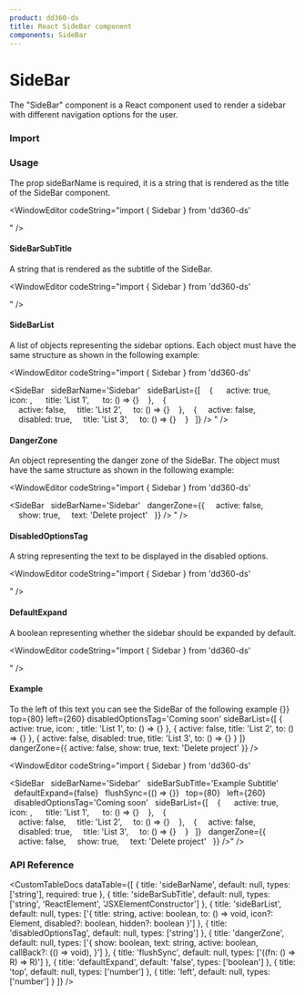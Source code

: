 ```yaml
---
product: dd360-ds
title: React SideBar component
components: SideBar
---
```


# SideBar

The "SideBar" component is a React component used to render a sidebar with different navigation options for the user.

### Import

<WindowEditor codeString="import { SideBar } from 'dd360-ds'" />
<WindowEditor codeString="import SideBar from 'dd360-ds/SideBar'" />

### Usage

The prop sideBarName is required, it is a string that is rendered as the title of the SideBar component.

<WindowEditor codeString="import { Sidebar } from 'dd360-ds'

<SideBar sideBarName='Sidebar' />" />

#### SideBarSubTitle

A string that is rendered as the subtitle of the SideBar.

<WindowEditor codeString="import { Sidebar } from 'dd360-ds'

<SideBar sideBarName='Sidebar' sideBarSubTitle='Example SubTitle' />" />

#### SideBarList

A list of objects representing the sidebar options. Each object must have the same structure as shown in the following example:

<WindowEditor codeString="import { Sidebar } from 'dd360-ds'

<SideBar
&nbsp;&nbsp;sideBarName='Sidebar'
&nbsp;&nbsp;sideBarList={[ 
&nbsp;&nbsp;&nbsp;{ 
&nbsp;&nbsp;&nbsp;&nbsp; active: true,
&nbsp;&nbsp;&nbsp;&nbsp; icon: <DynamicHeroIcon icon='HomeIcon' />, 
&nbsp;&nbsp;&nbsp;&nbsp; title: 'List 1', 
&nbsp;&nbsp;&nbsp;&nbsp; to: () => {}
&nbsp;&nbsp;&nbsp;}, 
&nbsp;&nbsp;&nbsp;{  
&nbsp;&nbsp;&nbsp;&nbsp;active: false, 
&nbsp;&nbsp;&nbsp;&nbsp;title: 'List 2', 
&nbsp;&nbsp;&nbsp;&nbsp;to: () => {} 
&nbsp;&nbsp;&nbsp;},
&nbsp;&nbsp;&nbsp;{ 
&nbsp;&nbsp;&nbsp;&nbsp;active: false, 
&nbsp;&nbsp;&nbsp;&nbsp;disabled: true,
&nbsp;&nbsp;&nbsp;&nbsp;title: 'List 3',
&nbsp;&nbsp;&nbsp;&nbsp;to: () => {}
&nbsp;&nbsp;&nbsp;}
&nbsp;&nbsp;]} 
/>
" />

#### DangerZone

An object representing the danger zone of the SideBar. The object must have the same structure as shown in the following example:

<WindowEditor codeString="import { Sidebar } from 'dd360-ds'

<SideBar
&nbsp;&nbsp;sideBarName='Sidebar'
&nbsp;&nbsp;dangerZone={{
&nbsp;&nbsp;&nbsp;&nbsp;active: false,
&nbsp;&nbsp;&nbsp;&nbsp;show: true,
&nbsp;&nbsp;&nbsp;&nbsp;text: 'Delete project'
&nbsp;&nbsp;}} 
/>
" />

#### DisabledOptionsTag

A string representing the text to be displayed in the disabled options.

<WindowEditor codeString="import { Sidebar } from 'dd360-ds'

<SideBar sideBarName='Sidebar' disabledOptionsTag='Coming soon' />" />

#### DefaultExpand

A boolean representing whether the sidebar should be expanded by default.

<WindowEditor codeString="import { Sidebar } from 'dd360-ds'

<SideBar sideBarName='Sidebar' defaultExpand />" />

#### Example

<ContainerComponentDoc>
    <Text>To the left of this text you can see the SideBar of the following example</Text>
    <SideBar
        sideBarName='Sidebar'
        sideBarSubTitle='Example Subtitle'
        defaultExpand={false}
        flushSync={() => {}}
        top={80}
        left={260}
        disabledOptionsTag='Coming soon'
        sideBarList={[
            {
                active: true,
                icon: <DynamicHeroIcon icon='HomeIcon' />,
                title: 'List 1',
                to: () => {}
            },
            {
                active: false,
                title: 'List 2',
                to: () => {}
            },
            {
                active: false,
                disabled: true,
                title: 'List 3',
                to: () => {}
            }
        ]}
        dangerZone={{
            active: false,
            show: true,
            text: 'Delete project'
        }}
    />
</ContainerComponentDoc>

<WindowEditor codeString="import { Sidebar } from 'dd360-ds'

<SideBar
&nbsp;&nbsp;sideBarName='Sidebar' 
&nbsp;&nbsp;sideBarSubTitle='Example Subtitle' 
&nbsp;&nbsp;defaultExpand={false}
&nbsp;&nbsp;flushSync={() => {}}
&nbsp;&nbsp;top={80}
&nbsp;&nbsp;left={260}
&nbsp;&nbsp;disabledOptionsTag='Coming soon' 
&nbsp;&nbsp;sideBarList={[ 
&nbsp;&nbsp;&nbsp;{ 
&nbsp;&nbsp;&nbsp;&nbsp; active: true,
&nbsp;&nbsp;&nbsp;&nbsp; icon: <DynamicHeroIcon icon='HomeIcon' />, 
&nbsp;&nbsp;&nbsp;&nbsp; title: 'List 1', 
&nbsp;&nbsp;&nbsp;&nbsp; to: () => {}
&nbsp;&nbsp;&nbsp;}, 
&nbsp;&nbsp;&nbsp;{  
&nbsp;&nbsp;&nbsp;&nbsp;active: false, 
&nbsp;&nbsp;&nbsp;&nbsp;title: 'List 2', 
&nbsp;&nbsp;&nbsp;&nbsp;to: () => {} 
&nbsp;&nbsp;&nbsp;},
&nbsp;&nbsp;&nbsp;{ 
&nbsp;&nbsp;&nbsp;&nbsp;active: false, 
&nbsp;&nbsp;&nbsp;&nbsp;disabled: true,
&nbsp;&nbsp;&nbsp;&nbsp;title: 'List 3',
&nbsp;&nbsp;&nbsp;&nbsp;to: () => {}
&nbsp;&nbsp;&nbsp;}
&nbsp;&nbsp;]} 
&nbsp;&nbsp;dangerZone={{
&nbsp;&nbsp;&nbsp;&nbsp;active: false,
&nbsp;&nbsp;&nbsp;&nbsp;show: true,
&nbsp;&nbsp;&nbsp;&nbsp;text: 'Delete project'
&nbsp;&nbsp;}} 
/>" />

### API Reference

<CustomTableDocs
    dataTable={[
        { title: 'sideBarName', default: null, types: ['string'], required: true },
        { title: 'sideBarSubTitle', default: null, types: ['string', 'ReactElement', 'JSXElementConstructor'] },
        {
            title: 'sideBarList',
            default: null,
            types: ['{ title: string, active: boolean, to: () => void, icon?: Element, disabled?: boolean, hidden?: boolean }']
        },
        { title: 'disabledOptionsTag', default: null, types: ['string'] },
        { title: 'dangerZone', default: null, types: ['{ show: boolean, text: string, active: boolean, callBack?: (() => void), }'] },
        { title: 'flushSync', default: null, types: ['(<R>(fn: () => R) => R)'] },
        { title: 'defaultExpand', default: 'false', types: ['boolean'] },
        { title: 'top', default: null, types: ['number'] },
        { title: 'left', default: null, types: ['number'] }
    ]}
/>
